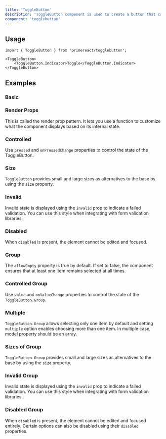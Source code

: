 ```yaml
---
title: 'ToggleButton'
description: 'ToggleButton component is used to create a button that can be toggled on or off.'
component: 'togglebutton'
---
```


## Usage

```tsx
import { ToggleButton } from 'primereact/togglebutton';
```

```tsx
<ToggleButton>
    <ToggleButton.Indicator>Toggle</ToggleButton.Indicator>
</ToggleButton>
```

## Examples

### Basic

<DocComponentViewer name="togglebutton:basic-demo" />

### Render Props

This is called the render prop pattern. It lets you use a function to customize what the component displays based on its internal state.

<DocComponentViewer name="togglebutton:render-props-demo" />

### Controlled

Use `pressed` and `onPressedChange` properties to control the state of the ToggleButton.

<DocComponentViewer name="togglebutton:controlled-demo" />

### Size

`ToggleButton` provides small and large sizes as alternatives to the base by using the `size` property.

<DocComponentViewer name="togglebutton:sizes-demo" />

### Invalid

Invalid state is displayed using the `invalid` prop to indicate a failed validation. You can use this style when integrating with form validation libraries.

<DocComponentViewer name="togglebutton:invalid-demo" />

### Disabled

When `disabled` is present, the element cannot be edited and focused.

<DocComponentViewer name="togglebutton:disabled-demo" />

### Group

The `allowEmpty` property is true by default. If set to false, the component ensures that at least one item remains selected at all times.

<DocComponentViewer name="togglebutton:group-demo" />

### Controlled Group

Use `value` and `onValueChange` properties to control the state of the `ToggleButton.Group`.

<DocComponentViewer name="togglebutton:controlled-group-demo" />

### Multiple

`ToggleButton.Group` allows selecting only one item by default and setting `multiple` option enables choosing more than one item. In multiple case, model property should be an array.

<DocComponentViewer name="togglebutton:multiple-demo" />

### Sizes of Group

`ToggleButton.Group` provides small and large sizes as alternatives to the base by using the `size` property.

<DocComponentViewer name="togglebutton:sizes-group-demo" />

### Invalid Group

Invalid state is displayed using the `invalid` prop to indicate a failed validation. You can use this style when integrating with form validation libraries.

<DocComponentViewer name="togglebutton:invalid-group-demo" />

### Disabled Group

When `disabled` is present, the element cannot be edited and focused entirely. Certain options can also be disabled using their `disabled` properties.

<DocComponentViewer name="togglebutton:disabled-group-demo" />

